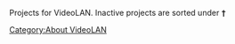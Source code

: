 Projects for VideoLAN. Inactive projects are sorted under <samp>'''&dagger;'''</samp>

[[Category:About VideoLAN]]